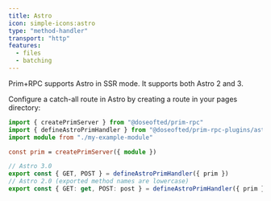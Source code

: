 ```yaml
---
title: Astro
icon: simple-icons:astro
type: "method-handler"
transport: "http"
features:
  - files
  - batching
---
```



Prim+RPC supports Astro in SSR mode. It supports both Astro 2 and 3.

Configure a catch-all route in Astro by creating a route in your pages directory:

<CodeFile filename="src/pages/prim/[...prim].ts">

```typescript
import { createPrimServer } from "@doseofted/prim-rpc"
import { defineAstroPrimHandler } from "@doseofted/prim-rpc-plugins/astro"
import module from "./my-example-module"

const prim = createPrimServer({ module })

// Astro 3.0
export const { GET, POST } = defineAstroPrimHandler({ prim })
// Astro 2.0 (exported method names are lowercase)
export const { GET: get, POST: post } = defineAstroPrimHandler({ prim })
```

</CodeFile>
